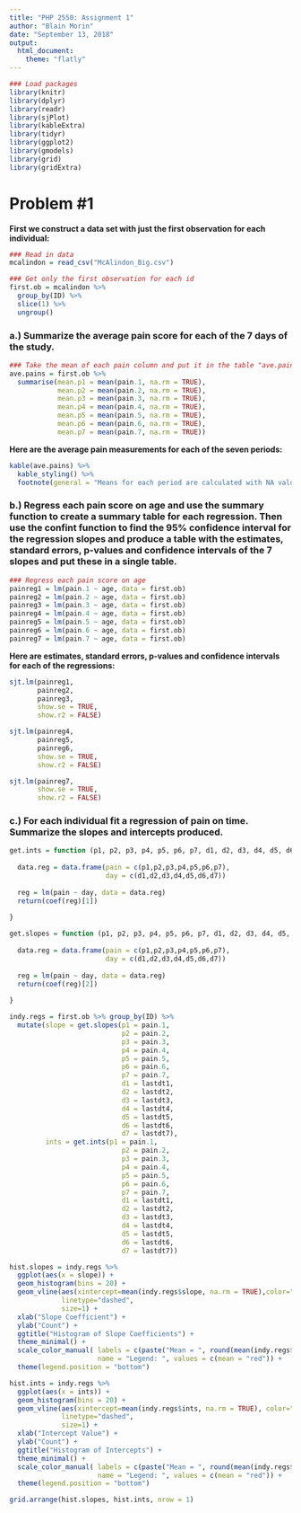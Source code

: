 ```yaml
---
title: "PHP 2550: Assignment 1"
author: "Blain Morin"
date: "September 13, 2018"
output: 
  html_document:
    theme: "flatly"
---
```


```r

### Load packages
library(knitr)
library(dplyr)
library(readr)
library(sjPlot)
library(kableExtra)
library(tidyr)
library(ggplot2)
library(gmodels)
library(grid)
library(gridExtra)

```


# Problem #1

**First we construct a data set with just the first observation for each individual:**

```r

### Read in data
mcalindon = read_csv("McAlindon_Big.csv")

```

```r

### Get only the first observation for each id
first.ob = mcalindon %>%
  group_by(ID) %>%
  slice(1) %>%
  ungroup()

```

### a.) Summarize the average pain score for each of the 7 days of the study.

```r

### Take the mean of each pain column and put it in the table "ave.pains"
ave.pains = first.ob %>%
  summarise(mean.p1 = mean(pain.1, na.rm = TRUE),
            mean.p2 = mean(pain.2, na.rm = TRUE),
            mean.p3 = mean(pain.3, na.rm = TRUE),
            mean.p4 = mean(pain.4, na.rm = TRUE),
            mean.p5 = mean(pain.5, na.rm = TRUE),
            mean.p6 = mean(pain.6, na.rm = TRUE),
            mean.p7 = mean(pain.7, na.rm = TRUE))

```

**Here are the average pain measurements for each of the seven periods:**

```r
kable(ave.pains) %>%
  kable_styling() %>% 
  footnote(general = "Means for each period are calculated with NA values removed.")
```

### b.) Regress each pain score on age and use the summary function to create a summary table for each regression. Then use the confint function to find the 95% confidence interval for the regression slopes and produce a table with the estimates, standard errors, p-values and confidence intervals of the 7 slopes and put these in a single table.

```r

### Regress each pain score on age
painreg1 = lm(pain.1 ~ age, data = first.ob)
painreg2 = lm(pain.2 ~ age, data = first.ob)
painreg3 = lm(pain.3 ~ age, data = first.ob)
painreg4 = lm(pain.4 ~ age, data = first.ob)
painreg5 = lm(pain.5 ~ age, data = first.ob)
painreg6 = lm(pain.6 ~ age, data = first.ob)
painreg7 = lm(pain.7 ~ age, data = first.ob)

```

**Here are estimates, standard errors, p-values and confidence intervals for each of the regressions:**

```r
sjt.lm(painreg1,
       painreg2,
       painreg3,
       show.se = TRUE,
       show.r2 = FALSE)

sjt.lm(painreg4,
       painreg5,
       painreg6,
       show.se = TRUE,
       show.r2 = FALSE)

sjt.lm(painreg7,
       show.se = TRUE,
       show.r2 = FALSE)
```

### c.) For each individual fit a regression of pain on time. Summarize the slopes and intercepts produced. 

```r

get.ints = function (p1, p2, p3, p4, p5, p6, p7, d1, d2, d3, d4, d5, d6, d7) {
  
  data.reg = data.frame(pain = c(p1,p2,p3,p4,p5,p6,p7),
                        day = c(d1,d2,d3,d4,d5,d6,d7))
  
  reg = lm(pain ~ day, data = data.reg)
  return(coef(reg)[1])
  
}

get.slopes = function (p1, p2, p3, p4, p5, p6, p7, d1, d2, d3, d4, d5, d6, d7) {
  
  data.reg = data.frame(pain = c(p1,p2,p3,p4,p5,p6,p7),
                        day = c(d1,d2,d3,d4,d5,d6,d7))
  
  reg = lm(pain ~ day, data = data.reg)
  return(coef(reg)[2])
  
}

indy.regs = first.ob %>% group_by(ID) %>%
  mutate(slope = get.slopes(p1 = pain.1,
                            p2 = pain.2,
                            p3 = pain.3,
                            p4 = pain.4,
                            p5 = pain.5,
                            p6 = pain.6,
                            p7 = pain.7,
                            d1 = lastdt1,
                            d2 = lastdt2,
                            d3 = lastdt3,
                            d4 = lastdt4,
                            d5 = lastdt5,
                            d6 = lastdt6,
                            d7 = lastdt7),
         ints = get.ints(p1 = pain.1,
                            p2 = pain.2,
                            p3 = pain.3,
                            p4 = pain.4,
                            p5 = pain.5,
                            p6 = pain.6,
                            p7 = pain.7,
                            d1 = lastdt1,
                            d2 = lastdt2,
                            d3 = lastdt3,
                            d4 = lastdt4,
                            d5 = lastdt5,
                            d6 = lastdt6,
                            d7 = lastdt7))

hist.slopes = indy.regs %>%
  ggplot(aes(x = slope)) + 
  geom_histogram(bins = 20) +
  geom_vline(aes(xintercept=mean(indy.regs$slope, na.rm = TRUE),color="mean"),
             linetype="dashed",
             size=1) +
  xlab("Slope Coefficient") +
  ylab("Count") +
  ggtitle("Histogram of Slope Coefficients") +
  theme_minimal() +
  scale_color_manual( labels = c(paste("Mean = ", round(mean(indy.regs$slope, na.rm = TRUE), digits = 3))), 
                      name = "Legend: ", values = c(mean = "red")) +
  theme(legend.position = "bottom")

hist.ints = indy.regs %>%
  ggplot(aes(x = ints)) + 
  geom_histogram(bins = 20) +
  geom_vline(aes(xintercept=mean(indy.regs$ints, na.rm = TRUE), color="mean"),
             linetype="dashed",
             size=1) +
  xlab("Intercept Value") +
  ylab("Count") +
  ggtitle("Histogram of Intercepts") +
  theme_minimal() +
  scale_color_manual( labels = c(paste("Mean = ", round(mean(indy.regs$ints, na.rm = TRUE), digits = 3))), 
                      name = "Legend: ", values = c(mean = "red")) +
  theme(legend.position = "bottom")

grid.arrange(hist.slopes, hist.ints, nrow = 1)

```


